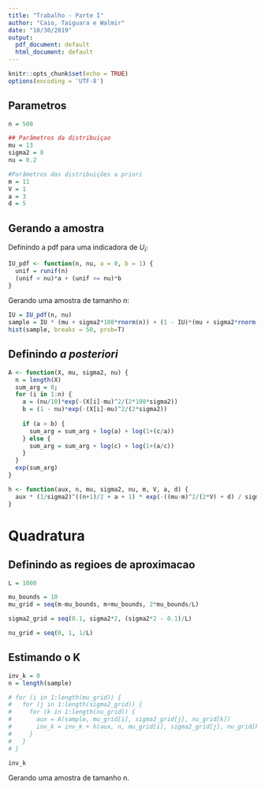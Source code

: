 ```yaml
---
title: "Trabalho - Parte I"
author: "Caio, Taiguara e Walmir"
date: "10/30/2019"
output:
  pdf_document: default
  html_document: default
---
```


```r
knitr::opts_chunk$set(echo = TRUE)
options(encoding = 'UTF-8')
```

## Parametros

```r
n = 500

## Parâmetros da distribuiçao
mu = 13
sigma2 = 8
nu = 0.2

#Parâmetros das distribuições a priori
m = 11
V = 1
a = 3
d = 5
```

## Gerando a amostra

Definindo a pdf para uma indicadora de $U_i$:

```r
IU_pdf <- function(n, nu, a = 0, b = 1) {
  unif = runif(n)
  (unif < nu)*a + (unif >= nu)*b
}
```

Gerando uma amostra de tamanho $n$:

```r
IU = IU_pdf(n, nu)
sample = IU * (mu + sigma2*100*rnorm(n)) + (1 - IU)*(mu + sigma2*rnorm(n))
hist(sample, breaks = 50, prob=T)
```

## Definindo *a posteriori*

```r
A <- function(X, mu, sigma2, nu) {
  n = length(X)
  sum_arg = 0;
  for (i in 1:n) {
    a = (nu/10)*exp(-(X[i]-mu)^2/(2*100*sigma2))
    b = (1 - nu)*exp(-(X[i]-mu)^2/(2*sigma2))
    
    if (a > b) {
      sum_arg = sum_arg + log(a) + log(1+(c/a))
    } else {
      sum_arg = sum_arg + log(c) + log(1+(a/c))
    }
  }
  exp(sum_arg)
}

h <- function(aux, n, mu, sigma2, nu, m, V, a, d) {
  aux * (1/sigma2)^((n+1)/2 + a + 1) * exp(-((mu-m)^2/(2*V) + d) / sigma2)
}

```



# Quadratura

## Definindo as regioes de aproximacao

```r
L = 1000

mu_bounds = 10
mu_grid = seq(m-mu_bounds, m+mu_bounds, 2*mu_bounds/L)

sigma2_grid = seq(0.1, sigma2*2, (sigma2*2 - 0.1)/L)

nu_grid = seq(0, 1, 1/L)
```


## Estimando o K

```r

inv_k = 0
n = length(sample)

# for (i in 1:length(mu_grid)) {
#   for (j in 1:length(sigma2_grid)) {
#     for (k in 1:length(nu_grid)) {
#       aux = A(sample, mu_grid[i], sigma2_grid[j], nu_grid[k])
#       inv_k = inv_k + h(aux, n, mu_grid[i], sigma2_grid[j], nu_grid[k], m, V, a, d)
#     }
#   }
# }

inv_k

```



Gerando uma amostra de tamanho n.



